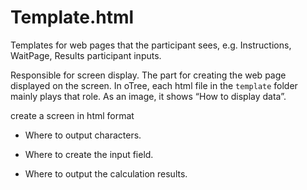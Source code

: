 # Template.html

Templates for web pages that the participant sees, e.g. Instructions, WaitPage, Results participant inputs.

Responsible for screen display. The part for creating the web page displayed on the screen. In oTree, each html file in the `template` folder mainly plays that role. As an image, it shows "How to display data".

create a screen in html format

-   Where to output characters.

-   Where to create the input field.

-   Where to output the calculation results.
